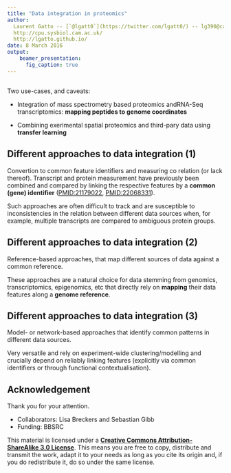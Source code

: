 ```yaml
---
title: "Data integration in proteomics"
author:
  Laurent Gatto -- [`@lgatt0`](https://twitter.com/lgatt0/) -- lg390@cam.ac.uk
  http://cpu.sysbiol.cam.ac.uk/ 
  http://lgatto.github.io/
date: 8 March 2016
output:
    beamer_presentation:
      fig_caption: true
---
```


## 

Two use-cases, and caveats:

- Integration of mass spectrometry based proteomics andRNA-Seq
  transcriptomics: **mapping peptides to genome coordinates**

- Combining exerimental spatial proteomics and third-pary data using
  **transfer learning**


## Different approaches to data integration (1)

Convertion to common feature identifiers and measuring co relation (or
lack thereof). Transcript and protein measurement have previously been
combined and compared by linking the respective features by a **common
(gene) identifier**
([PMID:21179022](http://www.ncbi.nlm.nih.gov/pubmed/21179022),
[PMID:22068331](http://www.ncbi.nlm.nih.gov/pubmed/22068331)).

Such approaches are often difficult to track and are susceptible to
inconsistencies in the relation between different data sources when,
for example, multiple transcripts are compared to ambiguous protein
groups.

## Different approaches to data integration (2)

Reference-based approaches, that map different sources of data against
a common reference.

These approaches are a natural choice for data stemming from genomics,
transcriptomics, epigenomics, etc that directly rely on **mapping**
their data features along a **genome reference**.

## Different approaches to data integration (3)

Model- or network-based approaches that identify common patterns in
different data sources.

Very versatile and rely on experiment-wide clustering/modelling and
crucially depend on reliably linking features (explicitly via common
identifiers or through functional contextualisation).


## Acknowledgement

Thank you for your attention.

- Collaborators: Lisa Breckers and Sebastian Gibb
- Funding: BBSRC

This material is licensed under a [**Creative Commons
Attribution-ShareAlike 3.0
License**](http://creativecommons.org/licenses/by-sa/3.0/).  This means
you are free to copy, distribute and transmit the work, adapt it to
your needs as long as you cite its origin and, if you do redistribute
it, do so under the same license.
